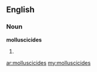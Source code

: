 ==English==

===Noun===
'''molluscicides'''

# {{plural of|[[molluscicide]]}}

[[ar:molluscicides]]
[[my:molluscicides]]